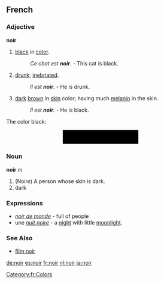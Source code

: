 ==French==
===Adjective===
'''noir'''

# [[black]] in [[color]].
#: ''Ce chat est '''noir'''.'' - This cat is black.
# [[drunk]]; [[inebriated]].
#:''Il est '''noir'''.'' - He is drunk.
# [[dark]] [[brown]] in [[skin]] color; having much [[melanin]] in the skin.
#:''Il est '''noir'''.'' - He is black.

The color black:<div style="height:1cm;background-color:#000000;margin-left:4cm;margin-right:4cm"> </div> 

===Noun===
'''noir''' ''m''

# (Noir''e'') A person whose skin is dark. 
# dark

===Expressions===
* ''[[noir de monde]]'' - full of people
* une  ''[[nuit noire]]'' - a [[night]] with little [[moonlight]].

===See Also===

*[[film noir]]


[[de:noir]] [[es:noir]] [[fr:noir]] [[nl:noir]] [[ja:noir]] 
[[Category:fr:Colors]]